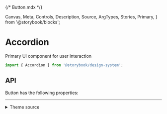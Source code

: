 {/* Button.mdx */}

  Canvas,
  Meta,
  Controls,
  Description,
  Source,
  ArgTypes,
  Stories,
  Primary,
} from '@storybook/blocks';


<Meta of={AccordionStories} />

# Accordion

Primary UI component for user interaction

```js
import { Accordion } from '@storybook/design-system';
```

<Primary />

## API

Button has the following properties:

<Controls />

<Stories includePrimary={false} />

<hr />

<details>
<summary>Theme source</summary>

<Source dark language='jsx' code={ThemeFile} />
</details>
